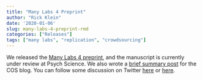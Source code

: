 ```yaml
---
title: "Many Labs 4 Preprint"
author: "Rick Klein"
date: '2020-01-06'
slug: many-labs-4-preprint-rmd
categories: ["Releases"]
tags: ["many labs", "replication", "crowdsourcing"]
---
```


We released the [Many Labs 4 preprint](https://psyarxiv.com/vef2c), and the manuscript is currently under review at Psych Science. We also wrote a [brief summary post](https://cos.io/blog/many-labs-4-failure-replicate-mortality-salience-effect-and-without-original-author-involvement/) for the COS blog. You can follow some discussion on Twitter [here](https://twitter.com/raklein3/status/1204839047354560513) or [here](https://twitter.com/BrianNosek/status/1204838107855675394).
<!--more-->